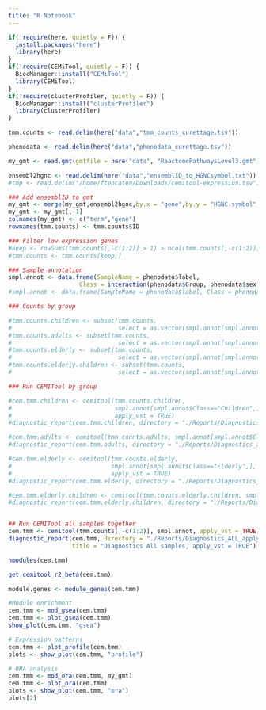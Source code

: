```yaml
---
title: "R Notebook"
---
```


```r
if(!require(here, quietly = F)) {
  install.packages("here")
  library(here)
}
if(!require(CEMiTool, quietly = F)) {
  BiocManager::install("CEMiTool")
  library(CEMiTool)
}
if(!require(clusterProfiler, quietly = F)) {
  BiocManager::install("clusterProfiler")
  library(clusterProfiler)
}
```

```r
tmm.counts <- read.delim(here("data","tmm_counts_curettage.tsv"))

phenodata <- read.delim(here("data","phenodata_curettage.tsv"))

my_gmt <- read.gmt(gmtfile = here("data", "ReactomePathwaysLevel3.gmt"))

ensembl2hgnc <- read.delim(here("data","ensemblID_to_HGNCsymbol.txt"))
#tmp <- read.delim("/home/ftencaten/Downloads/cemitool-expression.tsv")
```

```r
### Add ensemblID to gmt
my_gmt <- merge(my_gmt,ensembl2hgnc,by.x = "gene",by.y = "HGNC.symbol",all.y = F)
my_gmt <- my_gmt[,-1]
colnames(my_gmt) <- c("term","gene")
rownames(tmm.counts) <- tmm.counts$ID

### Filter low expression genes
#keep <- rowSums(tmm.counts[,-c(1:2)] > 1) > ncol(tmm.counts[,-c(1:2)])*0.5
#tmm.counts <- tmm.counts[keep,]

### Sample annotation
smpl.annot <- data.frame(SampleName = phenodata$label, 
                    Class = interaction(phenodata$Group, phenodata$sex))
#smpl.annot <- data.frame(SampleName = phenodata$label, Class = phenodata$Group)

### Counts by group

#tmm.counts.children <- subset(tmm.counts, 
#                              select = as.vector(smpl.annot[smpl.annot$Class=="Children",1]))
#tmm.counts.adults <- subset(tmm.counts, 
#                              select = as.vector(smpl.annot[smpl.annot$Class=="Adults",1]))
#tmm.counts.elderly <- subset(tmm.counts, 
#                              select = as.vector(smpl.annot[smpl.annot$Class=="Older",1]))
#tmm.counts.elderly.children <- subset(tmm.counts, 
#                              select = as.vector(smpl.annot[smpl.annot$Class=="Children" | smpl.annot$Class=="Older",1]))

### Run CEMITool by group

#cem.tmm.children <- cemitool(tmm.counts.children, 
#                             smpl.annot[smpl.annot$Class=="Children",],
#                             apply_vst = TRUE)
#diagnostic_report(cem.tmm.children, directory = "./Reports/Diagnostics_children")

#cem.tmm.adults <- cemitool(tmm.counts.adults, smpl.annot[smpl.annot$Class=="Adults",])
#diagnostic_report(cem.tmm.adults, directory = "./Reports/Diagnostics_adults")

#cem.tmm.elderly <- cemitool(tmm.counts.elderly,
#                            smpl.annot[smpl.annot$Class=="Elderly",],
#                            apply_vst = TRUE)
#diagnostic_report(cem.tmm.elderly, directory = "./Reports/Diagnostics_elderly_apply_vst")

#cem.tmm.elderly.children <- cemitool(tmm.counts.elderly.children, smpl.annot[smpl.annot$Class=="Children"|smpl.annot$Class=="Elderly",])
#diagnostic_report(cem.tmm.elderly.children, directory = "./Reports/Diagnostics_elderly_children")


## Run CEMITool all samples together
cem.tmm <- cemitool(tmm.counts[,-c(1:2)], smpl.annot, apply_vst = TRUE)
diagnostic_report(cem.tmm, directory = "./Reports/Diagnostics_ALL_apply_vst_MF", 
                  title = "Diagnostics All samples, apply_vst = TRUE")
```

```r
nmodules(cem.tmm)

get_cemitool_r2_beta(cem.tmm)

module.genes <- module_genes(cem.tmm)

#Module enrichment
cem.tmm <- mod_gsea(cem.tmm)
cem.tmm <- plot_gsea(cem.tmm)
show_plot(cem.tmm, "gsea")

# Expression patterns
cem.tmm <- plot_profile(cem.tmm)
plots <- show_plot(cem.tmm, "profile")

# ORA analysis
cem.tmm <- mod_ora(cem.tmm, my_gmt)
cem.tmm <- plot_ora(cem.tmm)
plots <- show_plot(cem.tmm, "ora")
plots[2]

```

